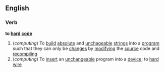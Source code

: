 ==English==
===Verb===
{{wikipedia}}
'''to [[hard]] [[code]]'''
#(''computing'') To [[build]] [[absolute]] and [[unchageable]] [[string]]s into a [[program]] such that they can only be [[change]]s by [[modifying]] the [[source]] code and [[recompiling]]
#(''computing'') To [[insert]] an [[unchangeable]] program into a [[device]]; to [[hard wire]]